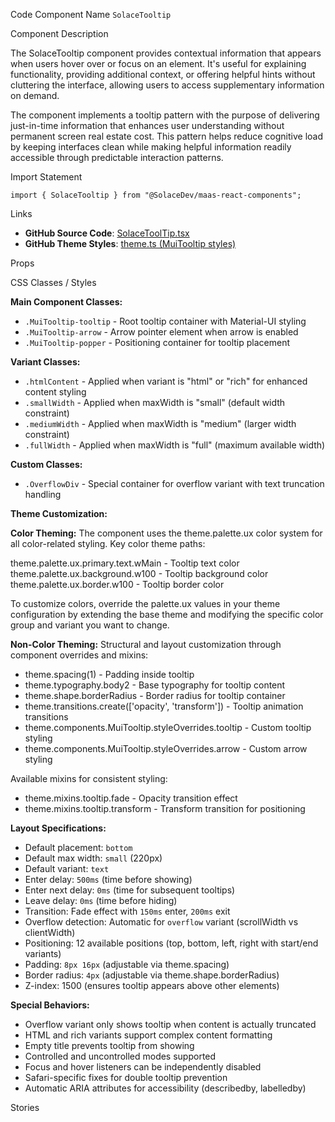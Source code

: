 
<Meta of={SolaceTooltipStories} />

<Title>Solace Tooltip</Title>

<Description of={SolaceTooltipStories} />

<Subtitle>Code Component Name</Subtitle>
`SolaceTooltip`

<Subtitle>Component Description</Subtitle>

The SolaceTooltip component provides contextual information that appears when users hover over or focus on an element. It's useful for explaining functionality, providing additional context, or offering helpful hints without cluttering the interface, allowing users to access supplementary information on demand.

The component implements a tooltip pattern with the purpose of delivering just-in-time information that enhances user understanding without permanent screen real estate cost. This pattern helps reduce cognitive load by keeping interfaces clean while making helpful information readily accessible through predictable interaction patterns.

<Subtitle>Import Statement</Subtitle>

```tsx
import { SolaceTooltip } from "@SolaceDev/maas-react-components";
```

<Subtitle>Links</Subtitle>

- **GitHub Source Code**: [SolaceToolTip.tsx](https://github.com/SolaceDev/maas-react-components/blob/main/src/components/SolaceToolTip.tsx)
- **GitHub Theme Styles**: <a href="https://github.com/SolaceDev/maas-react-components/blob/main/src/resources/theme.ts#:~:text=MuiTooltip" target="_blank">theme.ts (MuiTooltip styles)</a>

<Subtitle>Props</Subtitle>

<ArgTypes of={SolaceTooltipStories} />

<Subtitle>CSS Classes / Styles</Subtitle>

**Main Component Classes:**

- `.MuiTooltip-tooltip` - Root tooltip container with Material-UI styling
- `.MuiTooltip-arrow` - Arrow pointer element when arrow is enabled
- `.MuiTooltip-popper` - Positioning container for tooltip placement

**Variant Classes:**

- `.htmlContent` - Applied when variant is "html" or "rich" for enhanced content styling
- `.smallWidth` - Applied when maxWidth is "small" (default width constraint)
- `.mediumWidth` - Applied when maxWidth is "medium" (larger width constraint)
- `.fullWidth` - Applied when maxWidth is "full" (maximum available width)

**Custom Classes:**

- `.OverflowDiv` - Special container for overflow variant with text truncation handling

**Theme Customization:**

**Color Theming:**
The component uses the theme.palette.ux color system for all color-related styling. Key color theme paths:

<div style={{ display: "flex", alignItems: "center", margin: "8px 0" }}>
	<div
		style={{
			width: "16px",
			height: "16px",
			backgroundColor: "#000000",
			border: "1px solid rgba(0,0,0,0.2)",
			borderRadius: "50%",
			marginRight: "8px"
		}}
	></div>
	<span>theme.palette.ux.primary.text.wMain - Tooltip text color</span>
</div>
<div style={{ display: "flex", alignItems: "center", margin: "8px 0" }}>
	<div
		style={{
			width: "16px",
			height: "16px",
			backgroundColor: "#FFFFFF",
			border: "1px solid rgba(0,0,0,0.2)",
			borderRadius: "50%",
			marginRight: "8px"
		}}
	></div>
	<span>theme.palette.ux.background.w100 - Tooltip background color</span>
</div>
<div style={{ display: "flex", alignItems: "center", margin: "8px 0" }}>
	<div
		style={{
			width: "16px",
			height: "16px",
			backgroundColor: "#E0E0E0",
			border: "1px solid rgba(0,0,0,0.2)",
			borderRadius: "50%",
			marginRight: "8px"
		}}
	></div>
	<span>theme.palette.ux.border.w100 - Tooltip border color</span>
</div>

To customize colors, override the palette.ux values in your theme configuration by extending the base theme and modifying the specific color group and variant you want to change.

**Non-Color Theming:**
Structural and layout customization through component overrides and mixins:

- theme.spacing(1) - Padding inside tooltip
- theme.typography.body2 - Base typography for tooltip content
- theme.shape.borderRadius - Border radius for tooltip container
- theme.transitions.create(['opacity', 'transform']) - Tooltip animation transitions
- theme.components.MuiTooltip.styleOverrides.tooltip - Custom tooltip styling
- theme.components.MuiTooltip.styleOverrides.arrow - Custom arrow styling

Available mixins for consistent styling:

- theme.mixins.tooltip.fade - Opacity transition effect
- theme.mixins.tooltip.transform - Transform transition for positioning

**Layout Specifications:**

- Default placement: `bottom`
- Default max width: `small` (220px)
- Default variant: `text`
- Enter delay: `500ms` (time before showing)
- Enter next delay: `0ms` (time for subsequent tooltips)
- Leave delay: `0ms` (time before hiding)
- Transition: Fade effect with `150ms` enter, `200ms` exit
- Overflow detection: Automatic for `overflow` variant (scrollWidth vs clientWidth)
- Positioning: 12 available positions (top, bottom, left, right with start/end variants)
- Padding: `8px 16px` (adjustable via theme.spacing)
- Border radius: `4px` (adjustable via theme.shape.borderRadius)
- Z-index: 1500 (ensures tooltip appears above other elements)

**Special Behaviors:**

- Overflow variant only shows tooltip when content is actually truncated
- HTML and rich variants support complex content formatting
- Empty title prevents tooltip from showing
- Controlled and uncontrolled modes supported
- Focus and hover listeners can be independently disabled
- Safari-specific fixes for double tooltip prevention
- Automatic ARIA attributes for accessibility (describedby, labelledby)

<Subtitle>Stories</Subtitle>

<CustomStories />
